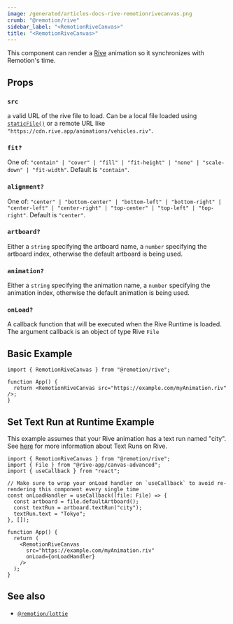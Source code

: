 ```yaml
---
image: /generated/articles-docs-rive-remotionrivecanvas.png
crumb: "@remotion/rive"
sidebar_label: "<RemotionRiveCanvas>"
title: "<RemotionRiveCanvas>"
---
```


<AvailableFrom v="3.3.75"/>

This component can render a [Rive](https://rive.app/) animation so it synchronizes with Remotion's time.

## Props

### `src`

a valid URL of the rive file to load. Can be a local file loaded using [`staticFile()`](/docs/staticfile) or a remote URL like `"https://cdn.rive.app/animations/vehicles.riv"`.

### `fit?`

One of: `"contain" | "cover" | "fill" | "fit-height" | "none" | "scale-down" | "fit-width"`. Default is `"contain"`.

### `alignment?`

One of: `"center" | "bottom-center" | "bottom-left" | "bottom-right" | "center-left" | "center-right" | "top-center" | "top-left" | "top-right"`. Default is `"center"`.

### `artboard?`

Either a `string` specifying the artboard name, a `number` specifying the artboard index, otherwise the default artboard is being used.

### `animation?`

Either a `string` specifying the animation name, a `number` specifying the animation index, otherwise the default animation is being used.

### `onLoad?`<AvailableFrom v="4.0.58" />

A callback function that will be executed when the Rive Runtime is loaded. The argument callback is an object of type Rive `File`

## Basic Example

```tsx twoslash
import { RemotionRiveCanvas } from "@remotion/rive";

function App() {
  return <RemotionRiveCanvas src="https://example.com/myAnimation.riv" />;
}
```

## Set Text Run at Runtime Example

This example assumes that your Rive animation has a text run named "city". See [here](https://help.rive.app/runtimes/text#low-level-api-usage) for
more information about Text Runs on Rive.

```tsx twoslash
import { RemotionRiveCanvas } from "@remotion/rive";
import { File } from "@rive-app/canvas-advanced";
import { useCallback } from "react";

// Make sure to wrap your onLoad handler on `useCallback` to avoid re-rendering this component every single time
const onLoadHandler = useCallback((file: File) => {
  const artboard = file.defaultArtboard();
  const textRun = artboard.textRun("city");
  textRun.text = "Tokyo";
}, []);

function App() {
  return (
    <RemotionRiveCanvas
      src="https://example.com/myAnimation.riv"
      onLoad={onLoadHandler}
    />
  );
}
```

## See also

- [`@remotion/lottie`](/docs/lottie)
